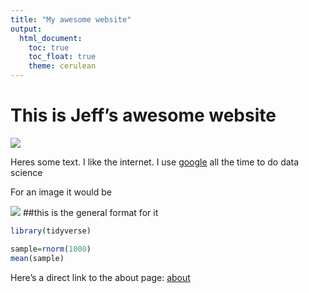 ```yaml
---
title: "My awesome website"
output: 
  html_document:
    toc: true
    toc_float: true
    theme: cerulean
---
```


# This is Jeff's awesome website

![](https://media.giphy.com/media/drXGoW1iudhKw/giphy.gif)

Heres some text. I like the internet. I use [google](https://www.google.com/?client=safari) all the time to do data science

For an image it would be 

![](images/picture.jpeg) ##this is the general format for it 

```r
library(tidyverse)

sample=rnorm(1000)
mean(sample)
```

Here's a direct link to the about page: 
[about](about.html)
